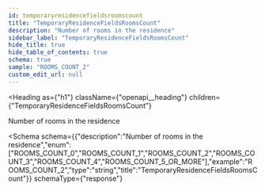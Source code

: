 ```yaml
---
id: temporaryresidencefieldsroomscount
title: "TemporaryResidenceFieldsRoomsCount"
description: "Number of rooms in the residence"
sidebar_label: "TemporaryResidenceFieldsRoomsCount"
hide_title: true
hide_table_of_contents: true
schema: true
sample: "ROOMS_COUNT_2"
custom_edit_url: null
---
```



<Heading
  as={"h1"}
  className={"openapi__heading"}
  children={"TemporaryResidenceFieldsRoomsCount"}
>
</Heading>



Number of rooms in the residence

<Schema
  schema={{"description":"Number of rooms in the residence","enum":["ROOMS_COUNT_0","ROOMS_COUNT_1","ROOMS_COUNT_2","ROOMS_COUNT_3","ROOMS_COUNT_4","ROOMS_COUNT_5_OR_MORE"],"example":"ROOMS_COUNT_2","type":"string","title":"TemporaryResidenceFieldsRoomsCount"}}
  schemaType={"response"}
>
  
</Schema>
            
